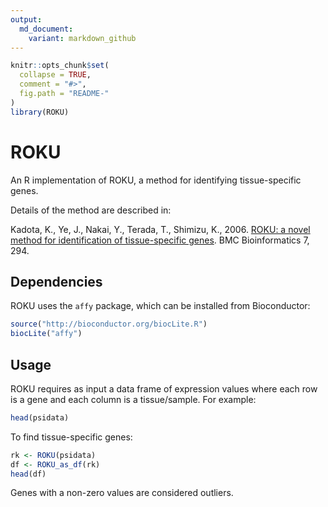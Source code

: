 ```yaml
---
output:
  md_document:
    variant: markdown_github
---
```


<!-- README.md is generated from README.Rmd. Please edit that file -->

```r
knitr::opts_chunk$set(
  collapse = TRUE,
  comment = "#>",
  fig.path = "README-"
)
library(ROKU)
```

# ROKU

An R implementation of ROKU, a method for identifying tissue-specific genes.

Details of the method are described in:

Kadota, K., Ye, J., Nakai, Y., Terada, T., Shimizu, K., 2006. [ROKU: a novel
method for identification of tissue-specific
genes](http://www.biomedcentral.com/1471-2105/7/294). BMC Bioinformatics 7, 294.

## Dependencies

ROKU uses the `affy` package, which can be installed from Bioconductor:

```r
source("http://bioconductor.org/biocLite.R")
biocLite("affy")
```

## Usage

ROKU requires as input a data frame of expression values where each row is a gene
and each column is a tissue/sample. For example: 

```r
head(psidata)
```

To find tissue-specific genes:
```r
rk <- ROKU(psidata)
df <- ROKU_as_df(rk)
head(df)
```

Genes with a non-zero values are considered outliers.
